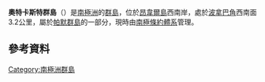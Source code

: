 {{coord|64|49|S|64|08|W|}}

'''奧特卡斯特群島'''（{{lang-en|Outcast Islands}}）是[[南極洲|南極洲]]的[[群島|群島]]，位於[[昂韋爾島|昂韋爾島]]西南岸，處於[[波拿巴角|波拿巴角]]西南面3.2公里，屬於[[帕默群島|帕默群島]]的一部分，現時由[[南極條約體系|南極條約體系]]管理。

==參考資料==
{{usgs-gazetteer}}

{{Antarctica-geo-stub}}
[[Category:南極洲群島|Category:南極洲群島]]